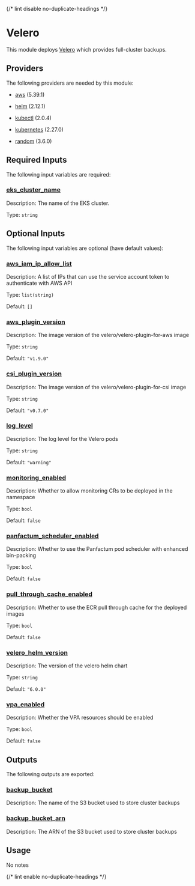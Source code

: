 
{/* lint disable no-duplicate-headings */}

# Velero

<ModuleHeader name="kube_velero" sourceHref="https://github.com/Panfactum/stack/tree/__PANFACTUM_VERSION_EDGE__/packages/infrastructure/kube_velero" status="stable" type="live" />

This module deploys [Velero](https://velero.io/) which provides full-cluster backups.

## Providers

The following providers are needed by this module:

* [aws](https://registry.terraform.io/providers/hashicorp/aws/5.39.1/docs) (5.39.1)

* [helm](https://registry.terraform.io/providers/hashicorp/helm/2.12.1/docs) (2.12.1)

* [kubectl](#requirement_kubectl) (2.0.4)

* [kubernetes](https://registry.terraform.io/providers/hashicorp/kubernetes/2.27.0/docs) (2.27.0)

* [random](https://registry.terraform.io/providers/hashicorp/random/3.6.0/docs) (3.6.0)

## Required Inputs

The following input variables are required:

### <a name="input_eks_cluster_name" /> [eks\_cluster\_name](#input_eks_cluster_name)

Description: The name of the EKS cluster.

Type: `string`

## Optional Inputs

The following input variables are optional (have default values):

### <a name="input_aws_iam_ip_allow_list" /> [aws\_iam\_ip\_allow\_list](#input_aws_iam_ip_allow_list)

Description: A list of IPs that can use the service account token to authenticate with AWS API

Type: `list(string)`

Default: `[]`

### <a name="input_aws_plugin_version" /> [aws\_plugin\_version](#input_aws_plugin_version)

Description: The image version of the velero/velero-plugin-for-aws image

Type: `string`

Default: `"v1.9.0"`

### <a name="input_csi_plugin_version" /> [csi\_plugin\_version](#input_csi_plugin_version)

Description: The image version of the velero/velero-plugin-for-csi image

Type: `string`

Default: `"v0.7.0"`

### <a name="input_log_level" /> [log\_level](#input_log_level)

Description: The log level for the Velero pods

Type: `string`

Default: `"warning"`

### <a name="input_monitoring_enabled" /> [monitoring\_enabled](#input_monitoring_enabled)

Description: Whether to allow monitoring CRs to be deployed in the namespace

Type: `bool`

Default: `false`

### <a name="input_panfactum_scheduler_enabled" /> [panfactum\_scheduler\_enabled](#input_panfactum_scheduler_enabled)

Description: Whether to use the Panfactum pod scheduler with enhanced bin-packing

Type: `bool`

Default: `false`

### <a name="input_pull_through_cache_enabled" /> [pull\_through\_cache\_enabled](#input_pull_through_cache_enabled)

Description: Whether to use the ECR pull through cache for the deployed images

Type: `bool`

Default: `false`

### <a name="input_velero_helm_version" /> [velero\_helm\_version](#input_velero_helm_version)

Description: The version of the velero helm chart

Type: `string`

Default: `"6.0.0"`

### <a name="input_vpa_enabled" /> [vpa\_enabled](#input_vpa_enabled)

Description: Whether the VPA resources should be enabled

Type: `bool`

Default: `false`

## Outputs

The following outputs are exported:

### <a name="output_backup_bucket" /> [backup\_bucket](#output_backup_bucket)

Description: The name of the S3 bucket used to store cluster backups

### <a name="output_backup_bucket_arn" /> [backup\_bucket\_arn](#output_backup_bucket_arn)

Description: The ARN of the S3 bucket used to store cluster backups

## Usage

No notes

{/* lint enable no-duplicate-headings */}
